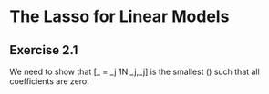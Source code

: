 # The Lasso for Linear Models

## Exercise 2.1

We need to show that \[\lambda_\mathrm{max} = \max_j \lvert \frac 1N \langle \boldsymbol{x}_j,\boldsymbol{y}_j\rangle\rvert\]
is the smallest \(\lambda\) such that all coefficients are
zero.

